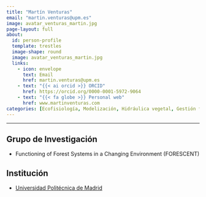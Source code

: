 ```yaml
---
title: "Martín Venturas"
email: "martin.venturas@upm.es"  
image: avatar_venturas_martin.jpg
page-layout: full
about: 
  id: person-profile
  template: trestles
  image-shape: round
  image: avatar_venturas_martin.jpg
  links:
    - icon: envelope
      text: Email
      href: martin.venturas@upm.es
    - text: "{{< ai orcid >}} ORCID"
      href: https://orcid.org/0000-0001-5972-9064
    - text: "{{< fa globe >}} Personal web"
      href: www.martinventuras.com
categories: [Ecofisiología, Modelización, Hidráulica vegetal, Gestión forestal]
---
```

 
<hr>

:::{#person-profile}

## Grupo de Investigación
- Functioning of Forest Systems in a Changing Environment (FORESCENT)

## Institución
- [Universidad Politécnica de Madrid](https://www.upm.es/)

:::
